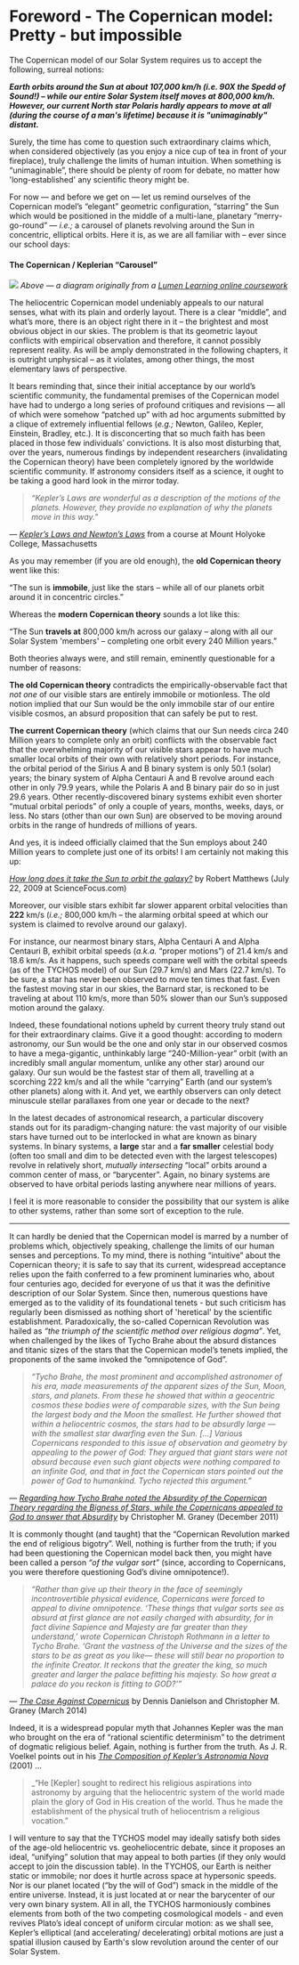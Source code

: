 Foreword - The Copernican model: Pretty - but impossible 
=====================================================================

The Copernican model of our Solar System requires us to accept the following, surreal notions:

_**Earth orbits around the Sun at about 107,000 km/h (i.e. 90X the Spedd of Sound!) – while our entire Solar System itself moves at 800,000 km/h. However, our current North star Polaris hardly appears to move at all (during the course of a man's lifetime) because it is "unimaginably" distant.**_

Surely, the time has come to question such extraordinary claims which, when considered objectively (as you enjoy a nice cup of tea in front of your fireplace), truly challenge the limits of human intuition. When something is “unimaginable”, there should be plenty of room for debate, no matter how 'long-established' any scientific theory might be.

For now — and before we get on — let us remind ourselves of the Copernican model’s “elegant” geometric configuration, “starring” the Sun which would be positioned in the middle of a multi-lane, planetary “merry-go-round” — _i.e.;_ a carousel of planets revolving around the Sun in concentric, elliptical orbits. Here it is, as we are all familiar with – ever since our school days:

#### The Copernican / Keplerian “Carousel”

[![](https://www.tychos.info/book_imagery/004_Copernican_MerryGoRound_01.jpg)](https://www.tychos.info/book_imagery/004_Copernican_MerryGoRound_01.jpg)
_Above — a diagram originally from a [Lumen Learning online coursework](https://courses.lumenlearning.com/earthscience/chapter/introduction-to-the-solar-system/)_

The heliocentric Copernican model undeniably appeals to our natural senses, what with its plain and orderly layout. There is a clear “middle”, and what’s more, there is an object right there in it – the brightest and most obvious object in our skies. The problem is that its geometric layout conflicts with empirical observation and therefore, it cannot possibly represent reality. As will be amply demonstrated in the following chapters, it is outright unphysical – as it violates, among other things, the most elementary laws of perspective.

It bears reminding that, since their initial acceptance by our world’s scientific community, the fundamental premises of the Copernican model have had to undergo a long series of profound critiques and revisions — all of which were somehow “patched up” with ad hoc arguments submitted by a clique of extremely influential fellows (_e.g.;_ Newton, Galileo, Kepler, Einstein, Bradley, etc.). It is disconcerting that so much faith has been placed in those few individuals’ convictions. It is also most disturbing that, over the years, numerous findings by independent researchers (invalidating the Copernican theory) have been completely ignored by the worldwide scientific community. If astronomy considers itself as a science, it ought to be taking a good hard look in the mirror today.

> _“Kepler’s Laws are wonderful as a description of the motions of the planets. However, they provide no explanation of why the planets move in this way.”_

— [_Kepler’s Laws and Newton’s Laws_](https://www.tychos.info/citation/005A_Kepler-Newton.htm) from a course at Mount Holyoke College, Massachusetts

As you may remember (if you are old enough), the **old Copernican theory** went like this:

“The sun is **immobile**, just like the stars – while all of our planets orbit around it in concentric circles.”

Whereas the **modern Copernican theory** sounds a lot like this:

“The Sun **travels at** 800,000 km/h across our galaxy – along with all our Solar System 'members' – completing one orbit every 240 Million years.”

Both theories always were, and still remain, eminently questionable for a number of reasons:

**The old Copernican theory** contradicts the empirically-observable fact that _not one_ of our visible stars are entirely immobile or motionless. The old notion implied that our Sun would be the only immobile star of our entire visible cosmos, an absurd proposition that can safely be put to rest.

**The current Copernican theory** (which claims that our Sun needs circa 240 Million years to complete only an orbit) conflicts with the observable fact that the overwhelming majority of our visible stars appear to have much smaller local orbits of their own with relatively short periods. For instance, the orbital period of the Sirius A and B binary system is only 50.1 (solar) years; the binary system of Alpha Centauri A and B revolve around each other in only 79.9 years, while the Polaris A and B binary pair do so in just 29.6 years. Other recently-discovered binary systems exhibit even shorter “mutual orbital periods” of only a couple of years, months, weeks, days, or less. No stars (other than our own Sun) are observed to be moving around orbits in the range of hundreds of millions of years.

And yes, it is indeed officially claimed that the Sun employs about 240 Million years to complete just one of its orbits! I am certainly not making this up:

[_How long does it take the Sun to orbit the galaxy?_](https://www.sciencefocus.com/space/how-long-does-it-take-the-sun-to-orbit-the-galaxy/) by Robert Matthews (July 22, 2009 at ScienceFocus.com)

Moreover, our visible stars exhibit far slower apparent orbital velocities than **222** km/s (_i.e.;_ 800,000 km/h – the alarming orbital speed at which our system is claimed to revolve around our galaxy).

For instance, our nearmost binary stars, Alpha Centauri A and Alpha Centauri B, exhibit orbital speeds (_a.k.a._ “proper motions”) of 21.4 km/s and 18.6 km/s. As it happens, such speeds compare well with the orbital speeds (as of the TYCHOS model) of our Sun (29.7 km/s) and Mars (22.7 km/s). To be sure, a star has never been observed to move ten times that fast. Even the fastest moving star in our skies, the Barnard star, is reckoned to be traveling at about 110 km/s, more than 50% slower than our Sun’s supposed motion around the galaxy.

Indeed, these foundational notions upheld by current theory truly stand out for their extraordinary claims. Give it a good thought: according to modern astronomy, our Sun would be the one and only star in our observed cosmos to have a mega-gigantic, unthinkably large “240-Million-year” orbit (with an incredibly small angular momentum, unlike any other star) around our galaxy. Our sun would be the fastest star of them all, travelling at a scorching 222 km/s and all the while “carrying” Earth (and our system’s other planets) along with it. And yet, we earthly observers can only detect minuscule stellar parallaxes from one year or decade to the next?

In the latest decades of astronomical research, a particular discovery stands out for its paradigm-changing nature: the vast majority of our visible stars have turned out to be interlocked in what are known as binary systems. In binary systems, a **large** star and a **far smaller** celestial body (often too small and dim to be detected even with the largest telescopes) revolve in relatively short, _mutually intersecting_ “local” orbits around a common center of mass, or “barycenter”. Again, no binary systems are observed to have orbital periods lasting anywhere near millions of years.

I feel it is more reasonable to consider the possibility that our system is alike to other systems, rather than some sort of exception to the rule.


*****************************************************************************************************************************************

It can hardly be denied that the Copernican model is marred by a number of problems which, objectively speaking, challenge the limits of our human senses and perceptions. To my mind, there is nothing “intuitive” about the Copernican theory; it is safe to say that its current, widespread acceptance relies upon the faith conferred to a few prominent luminaries who, about four centuries ago, decided for everyone of us that it was the definitive description of our Solar System. Since then, numerous questions have emerged as to the validity of its foundational tenets - but such criticism has regularly been dismissed as nothing short of 'heretical' by the scientific establishment. Paradoxically, the so-called Copernican Revolution was hailed as _“the triumph of the scientific method over religious dogma”_. Yet, when challenged by the likes of Tycho Brahe about the absurd distances and titanic sizes of the stars that the Copernican model’s tenets implied, the proponents of the same invoked the “omnipotence of God”.

> _“Tycho Brahe, the most prominent and accomplished astronomer of his era, made measurements of the apparent sizes of the Sun, Moon, stars, and planets. From these he showed that within a geocentric cosmos these bodies were of comparable sizes, with the Sun being the largest body and the Moon the smallest. He further showed that within a heliocentric cosmos, the stars had to be absurdly large — with the smallest star dwarfing even the Sun. \[…\] Various Copernicans responded to this issue of observation and geometry by appealing to the power of God: They argued that giant stars were not absurd because even such giant objects were nothing compared to an infinite God, and that in fact the Copernican stars pointed out the power of God to humankind. Tycho rejected this argument.”_

— [_Regarding how Tycho Brahe noted the Absurdity of the Copernican Theory regarding the Bigness of Stars, while the Copernicans appealed to God to answer that Absurdity_](https://www.tychos.info/citation/003A_Tycho-Noted-Absurdity.pdf) by Christopher M. Graney (December 2011)

It is commonly thought (and taught) that the “Copernican Revolution marked the end of religious bigotry”. Well, nothing is further from the truth; if you had been questioning the Copernican model back then, you might have been called a person _“of the vulgar sort”_ (since, according to Copernicans, you were therefore questioning God’s divine omnipotence!).

> _“Rather than give up their theory in the face of seemingly incontrovertible physical evidence, Copernicans were forced to appeal to divine omnipotence. ‘These things that vulgar sorts see as absurd at first glance are not easily charged with absurdity, for in fact divine Sapience and Majesty are far greater than they understand,’ wrote Copernican Christoph Rothmann in a letter to Tycho Brahe. ‘Grant the vastness of the Universe and the sizes of the stars to be as great as you like— these will still bear no proportion to the infinite Creator. It reckons that the greater the king, so much greater and larger the palace befitting his majesty. So how great a palace do you reckon is fitting to GOD?'”_

— [_The Case Against Copernicus_](https://www.tychos.info/citation/003B_Case-Against-Copernicus.pdf) by Dennis Danielson and Christopher M. Graney (March 2014)

Indeed, it is a widespread popular myth that Johannes Kepler was the man who brought on the era of “rational scientific determinism” to the detriment of dogmatic religious belief. Again, nothing is further from the truth. As J. R. Voelkel points out in his [_The Composition of Kepler’s Astronomia Nova_](https://tinyurl.com/Voelkel-Astronomia-Nova-1) (2001) …

> _“He \[Kepler\] sought to redirect his religious aspirations into astronomy by arguing that the heliocentric system of the world made plain the glory of God in His creation of the world. Thus he made the establishment of the physical truth of heliocentrism a religious vocation.”


I will venture to say that the TYCHOS model may ideally satisfy both sides of the age-old heliocentric vs. geoheliocentric debate, since it proposes an ideal, “unifying” solution that may appeal to both parties (if they only would accept to join the discussion table). In the TYCHOS, our Earth is neither static or immobile; nor does it hurtle across space at hypersonic speeds. Nor is our planet located (“by the will of God”) smack in the middle of the entire universe. Instead, it is just located at or near the barycenter of our very own binary system. All in all, the TYCHOS harmoniously combines elements from both of the two competing cosmological models - and even revives Plato’s ideal concept of uniform circular motion: as we shall see, Kepler’s elliptical (and accelerating/ decelerating) orbital motions are just a spatial illusion caused by Earth's slow revolution around the center of our Solar System.

